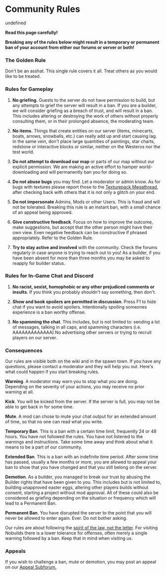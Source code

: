 # Community Rules

undefined

**Read this page carefully!**  


**Breaking any of the rules below might result in a temporary or permanent ban of your account from either our forums or server or both!**  


### The Golden Rule

Don't be an asshat. This single rule covers it all. Treat others as you would like to be treated.

### Rules for Gameplay

1. **No griefing.** Guests to the server do not have permission to build, but any attempts to grief the server will result in a ban. If you are a builder, we will consider griefing as a breach of trust, and will result in a ban. This includes altering or destroying the work of others without properly consulting them, or in their prolonged absence, the moderating team.

2. **No items.** Things that create entities on our server (items, minecarts, boats, arrows, snowballs, etc.) can really add up and start causing lag. In the same vein, don't place large quantities of paintings, star charts, redstone or interactive blocks or similar, neither on the Westeros nor the test world.

3. **Do not attempt to download our map** or parts of our map without our explicit permission. We are making an active effort to hamper world-downloading and will permanently ban you for doing so.

4. **Do not abuse bugs** you may find. Let a moderator or admin know. As for bugs with textures please report those to the [Texturepack Megathread](https://forum.westeroscraft.com/threads/westeroscraft-texture-pack-megathread.34/), after checking back with others that it is not only a glitch on your end.

5. **Do not impersonate** Admins, Mods or other Users. This is fraud and will not be tolerated. Breaking this rule is an instant ban, with a small chance of an appeal being approved.

6. **Give constructive feedback**. Focus on how to improve the outcome, make suggestions, but accept that the other person might have their own view. Even negative feedback can be constructive if phrased appropriately. Refer to the Golden Rule.

7. **Try to stay active and involved** with the community. Check the forums regularly in case anyone is trying to reach out to you! As a builder, if you have been absent for more than three months you may be asked to reapply for builder status.

### Rules for In-Game Chat and Discord

1. **No racist, sexist, homophobic or any other prejudiced comments or insults**. If you think you probably shouldn't say something, then don't.

2. **Show and book spoilers are permitted in discussion**. Press F1 to hide chat if you want to avoid spoilers. Intentionally spoiling someones experience is a ban worthy offense.

3. **No spamming the chat**. This includes, but is not limited to: sending a lot of messages, talking in all caps, and spamming characters (i.e. AAAAAAAAAAAAA).No advertising other servers or trying to recruit players on our server.

### Consequences

Our rules are visible both on the wiki and in the spawn town. If you have any questions, please contact a moderator and they will help you out. Here's what could happen if you start breaking rules.

**Warning**. A moderator may warn you to stop what you are doing. Depending on the severity of your actions, you may receive no prior warning at all.

**Kick**. You will be kicked from the server. If the server is full, you may not be able to get back in for some time.

**Mute**. A mod can chose to mute your chat output for an extended amount of time, so that no one can read what you write.

**Temporary Ban**. This is a ban with a certain time limit, frequently 24 or 48 hours. You have not followed the rules. You have not listened to the warnings and instructions. Take some time away and think about what it means to be a part of our community.

**Extended Ban**. This is a ban with an indefinite time period. After some time has passed, usually a few months or more, you are allowed to appeal your ban to show that you have changed and that you still belong on the server.

**Demotion**. As a builder, you managed to break our trust by abusing the Builder rights that have been given to you. This includes but is not limited to, building unapproved easter eggs, altering other players builds without consent, starting a project without mod approval. All of these could also be considered as griefing depending on the situation or frequency which will lead to a Permanent Ban.

**Permanent Ban**. You have disrupted the server to the point that you will never be allowed to enter again. Ever. Do not bother asking.

Our rules are about following the [spirit of the law, not the letter](http://en.wikipedia.org/wiki/Spirit_of_the_law). For visiting Nobuilds there is a lower tolerance for offenses, often merely a single warning followed by a ban. Keep that in mind when visiting us.

### Appeals

If you wish to challenge a ban, mute or demotion, you may post an appeal on our [Appeal Subforum.](https://forum.westeroscraft.com/forum/ban-mute-demotion-appeals.33/)